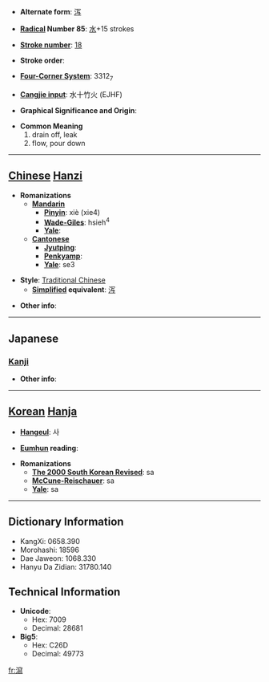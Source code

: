 * '''Alternate form''': [[泻]]

* '''[[Wiktionary:Chinese radical index| Radical]] Number 85''': [[Wiktionary:Chinese radical index 水|水]]+15 strokes

* '''[[Wiktionary:Chinese total strokes index|Stroke number]]''': [[Wiktionary:Chinese total strokes index 18|18]]

* '''Stroke order''': 

* '''[[Wiktionary:Chinese four corner index|Four-Corner System]]''': 3312<sub>7</sub>

* '''[[Wiktionary:Chinese Cangjie index|Cangjie input]]''': 水十竹火 (EJHF)

* '''Graphical Significance and Origin''': 

* '''Common Meaning'''
*#drain off, leak
*# flow, pour down


----

== [[Chinese]] [[Hanzi]] ==

* '''Romanizations'''
** '''[[Mandarin]]'''
*** '''[[Pinyin]]''': xiè (xie4)
*** '''[[Wade-Giles]]''': hsieh<sup>4</sup>
*** '''[[Yale]]''': 
** '''[[Cantonese]]'''
*** '''[[Jyutping]]''':
*** '''[[Penkyamp]]''': 
*** '''[[Yale]]''': se3

* '''Style''': [[Traditional Chinese]] 
** '''[[Simplified Chinese|Simplified]] equivalent''': [[泻]]

* '''Other info''': 

----

==Japanese==
===[[Kanji]]===
{{kanji|on readings=[[しゃ]] (sha)
|kun readings=[[そそぐ]] (sosogu), [[はく]] (haku)
}}

* '''Other info''':  

----

== [[Korean]] [[Hanja]] ==

* '''[[Hangeul]]''': 사

* '''[[Eumhun]] reading''': 

* '''Romanizations'''
** '''[[The 2000 South Korean Revised Romanization|The 2000 South Korean Revised]]''': sa
** '''[[McCune-Reischauer]]''': sa
** '''[[Yale]]''': sa

----

== Dictionary Information ==

* KangXi: 0658.390
* Morohashi: 18596
* Dae Jaweon: 1068.330
* Hanyu Da Zidian: 31780.140

== Technical Information ==

* '''Unicode''':
** Hex: 7009
** Decimal: 28681
* '''Big5''':
** Hex: C26D
** Decimal: 49773

[[fr:瀉]]